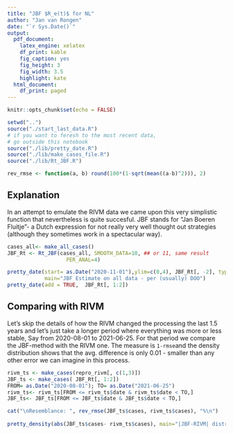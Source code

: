 ```yaml
---
title: "JBF $R_e(t)$ for NL"
author: "Jan van Rongen"
date: "`r Sys.Date()`"
output:
  pdf_document:
    latex_engine: xelatex
    df_print: kable
    fig_caption: yes
    fig_height: 3
    fig_width: 3.5
    highlight: kate
  html_document:
    df_print: paged
---
```

\fontsize{12}{14}
\setmainfont{DejaVu Sans}
\selectfont

```r
knitr::opts_chunk$set(echo = FALSE)

setwd("..")
source("./start_last_data.R")
# if you want to feresh to the most recent data, 
# go outside this notebook
source("./lib/pretty_date.R")
source("./lib/make_cases_file.R")
source("./lib/Rt_JBF.R")

rev_rmse <- function(a, b) round(100*(1-sqrt(mean((a-b)^2))), 2)

```

## Explanation

In an attempt to emulate the RIVM data we came upon this very simplistic function that nevertheless is quite succesful. JBF stands for "Jan Boeren Fluitje"- a Dutch expression for not really very well thought out strategies (although they sometimes work in a spectacular way).  

```r

cases_all<- make_all_cases()
JBF_Rt <- Rt_JBF(cases_all, SMOOTH_DATA=10, ## or 11, same result
                   PER_ANAL=4)

pretty_date(start= as.Date("2020-11-01"),ylim=c(0,4), JBF_Rt[, -2], type="a", 
            main="JBF Estimate on all data - per (usually) DOO")
pretty_date(add = TRUE,  JBF_Rt[, 1:2])


```

## Comparing with RIVM


Let's skip the details of how the RIVM changed the processing the last 1.5 years and let's just take a longer period where everything was more or less stable, Say from 2020-08-01 to 2021-06-25. For that period we compare the JBF-method with the RIVM one. The measure is `1-rmse`and the density distribution shows that the avg. difference is only 0.01 - smaller than any other error we can imagine in this process. 

```r
rivm_ts <- make_cases(repro_rivm[, c(1,3)])
JBF_ts <- make_cases( JBF_Rt[, 1:2])
FROM= as.Date("2020-08-01"); TO= as.Date("2021-06-25")
rivm_ts<- rivm_ts[FROM <= rivm_ts$date & rivm_ts$date < TO,]
JBF_ts<- JBF_ts[FROM <= JBF_ts$date & JBF_ts$date < TO,]

cat("\nResemblance: ", rev_rmse(JBF_ts$cases, rivm_ts$cases), "%\n")
  
pretty_density(abs(JBF_ts$cases- rivm_ts$cases), main="|JBF-RIVM| distribution (plus the 95% values area")    

```

